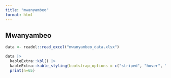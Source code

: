 ```yaml
---
title: "mwanyambeo"
format: html
---
```


## Mwanyambeo

```r

data <- readxl::read_excel("mwanyambeo_data.xlsx")

data |> 
  kableExtra::kbl() |> 
  kableExtra::kable_styling(bootstrap_options = c("striped", "hover", "condensed", "responsive")) |> 
  print(n=65)
```
